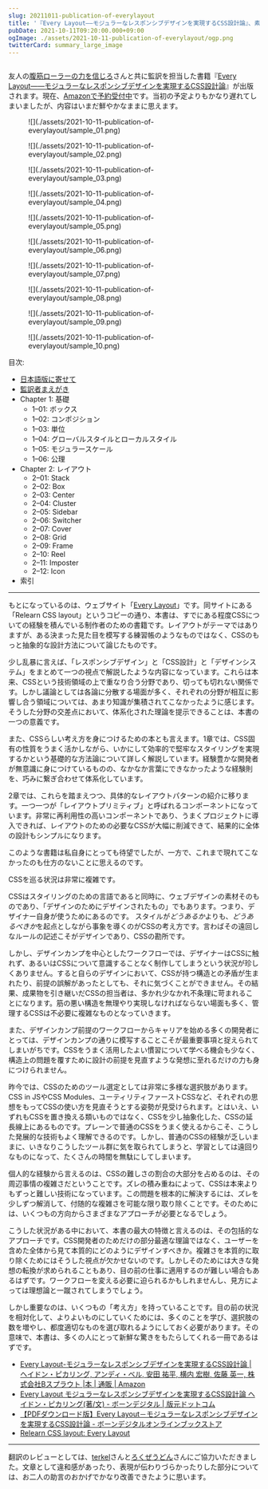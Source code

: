```yaml
---
slug: 20211011-publication-of-everylayout
title: '『Every Layout——モジュラーなレスポンシブデザインを実現するCSS設計論』、素直さという選択 #everylayout_ja'
pubDate: 2021-10-11T09:20:00.000+09:00
ogImage: ./assets/2021-10-11-publication-of-everylayout/ogp.png
twitterCard: summary_large_image
---
```



<figure>
  <Image
    class="w-96"
    src={import('./assets/2021-10-11-publication-of-everylayout/cover.png')}
    alt=""
  />
</figure>

友人の[腹筋ローラーの力を信じろ](https://x.com/8845musign)さんと共に監訳を担当した書籍『[Every Layout&mdash;&mdash;モジュラーなレスポンシブデザインを実現するCSS設計論](https://www.hanmoto.com/bd/isbn/9784862465177)』が出版されます。現在、[Amazonで予約受付中](https://www.amazon.co.jp/dp/486246517X)です。当初の予定よりもかなり遅れてしまいましたが、内容はいまだ鮮やかなままに思えます。

<figure>![](./assets/2021-10-11-publication-of-everylayout/sample_01.png)</figure>

<figure>![](./assets/2021-10-11-publication-of-everylayout/sample_02.png)</figure>

<figure>![](./assets/2021-10-11-publication-of-everylayout/sample_03.png)</figure>

<figure>![](./assets/2021-10-11-publication-of-everylayout/sample_04.png)</figure>

<figure>![](./assets/2021-10-11-publication-of-everylayout/sample_05.png)</figure>

<figure>![](./assets/2021-10-11-publication-of-everylayout/sample_06.png)</figure>

<figure>![](./assets/2021-10-11-publication-of-everylayout/sample_07.png)</figure>

<figure>![](./assets/2021-10-11-publication-of-everylayout/sample_08.png)</figure>

<figure>![](./assets/2021-10-11-publication-of-everylayout/sample_09.png)</figure>

<figure>![](./assets/2021-10-11-publication-of-everylayout/sample_10.png)</figure>

目次:

- [日本語版に寄せて](https://book.borndigital.jp/support/EveryLayout/EveryLayout_contents.pdf)
- [監訳者まえがき](https://book.borndigital.jp/support/EveryLayout/EveryLayout_contents.pdf)
- Chapter 1: 基礎
  - 1–01: ボックス
  - 1–02: コンポジション
  - 1–03: 単位
  - 1–04: グローバルスタイルとローカルスタイル
  - 1–05: モジュラースケール
  - 1–06: 公理
- Chapter 2: レイアウト
  - 2–01: Stack
  - 2–02: Box
  - 2–03: Center
  - 2–04: Cluster
  - 2–05: Sidebar
  - 2–06: Switcher
  - 2–07: Cover
  - 2–08: Grid
  - 2–09: Frame
  - 2–10: Reel
  - 2–11: Imposter
  - 2–12: Icon
- 索引

---

もとになっているのは、ウェブサイト「[Every Layout](https://every-layout.dev/)」です。同サイトにある「Relearn CSS layout」というコピーの通り、本書は、すでにある程度CSSについての経験を積んでいる制作者のための書籍です。レイアウトがテーマではありますが、ある決まった見た目を模写する練習帳のようなものではなく、CSSのもっと抽象的な設計方法について論じたものです。

少し乱暴に言えば、「レスポンシブデザイン」と「CSS設計」と「デザインシステム」をまとめて一つの視点で解説したような内容になっています。これらは本来、CSSという技術領域の上で重なり合う分野であり、切っても切れない関係です。しかし議論としては各論に分散する場面が多く、それぞれの分野が相互に影響し合う領域については、あまり知識が集積されてこなかったように感じます。そうした分野の交差点において、体系化された理論を提示できることは、本書の一つの意義です。

また、CSSらしい考え方を身につけるための本とも言えます。1章では、CSS固有の性質をうまく活かしながら、いかにして効率的で堅牢なスタイリングを実現するかという基礎的な方法論について詳しく解説しています。経験豊かな開発者が無意識に身につけているものの、なかなか言葉にできなかったような経験則を、巧みに繋ぎ合わせて体系化しています。

2章では、これらを踏まえつつ、具体的なレイアウトパターンの紹介に移ります。一つ一つが「レイアウトプリミティブ」と呼ばれるコンポーネントになっています。非常に再利用性の高いコンポーネントであり、うまくプロジェクトに導入できれば、レイアウトのための必要なCSSが大幅に削減できて、結果的に全体の設計もシンプルになります。

このような書籍は私自身にとっても待望でしたが、一方で、これまで現れてこなかったのも仕方のないことに思えるのです。

CSSを巡る状況は非常に複雑です。

CSSはスタイリングのための言語であると同時に、ウェブデザインの素材そのものであり、「デザインのためにデザインされたもの」でもあります。つまり、デザイナー自身が使うためにあるのです。 スタイルが*どうあるか*よりも、*どうあるべきか*を起点としながら事象を導くのがCSSの考え方です。言わばその遠回しなルールの記述こそがデザインであり、CSSの勘所です。

しかし、デザインカンプを中心としたワークフローでは、デザイナーはCSSに触れず、あるいはCSSについて意識することなく制作してしまうという状況が珍しくありません。すると自らのデザインにおいて、CSSが持つ構造との矛盾が生まれたり、前提の誤解があったとしても、それに気づくことができません。その結果、成果物を引き継いだCSSの担当者は、多かれ少なかれ不条理に苛まれることになります。筋の悪い構造を無理やり実現しなければならない場面も多く、管理するCSSは不必要に複雑なものとなっていきます。

また、デザインカンプ前提のワークフローからキャリアを始める多くの開発者にとっては、デザインカンプの通りに模写することこそが最重要事項と捉えられてしまいがちです。CSSをうまく活用したよい慣習について学べる機会も少なく、構造上の問題を覆すために設計の前提を見直すような発想に至れるだけの力も身につけられません。

昨今では、CSSのためのツール選定としては非常に多様な選択肢があります。CSS in JSやCSS Modules、ユーティリティファーストCSSなど、それぞれの思想をもってCSSの使い方を見直そうとする姿勢が見受けられます。とはいえ、いずれもCSSを置き換える類いものではなく、CSSを少し抽象化した、CSSの延長線上にあるものです。プレーンで普通のCSSをうまく使えるからこそ、こうした発展的な技術もよく理解できるのです。しかし、普通のCSSの経験が乏しいままに、いきなりこうしたツール群に気を取られてしまうと、学習としては遠回りなものになって、たくさんの時間を無駄にしてしまいます。

個人的な経験から言えるのは、CSSの難しさの割合の大部分を占めるのは、その周辺事情の複雑さだということです。ズレの積み重ねによって、CSSは本来よりもずっと難しい技術になっています。この問題を根本的に解決するには、ズレを少しずつ解消して、付随的な複雑さを可能な限り取り除くことです。そのためには、いくつもの方向からさまざまなアプローチが必要となるでしょう。

こうした状況がある中において、本書の最大の特徴と言えるのは、その包括的なアプローチです。CSS開発者のためだけの部分最適な理論ではなく、ユーザーを含めた全体から見て本質的にどのようにデザインすべきか。複雑さを本質的に取り除くためにはそうした視点が欠かせないのです。しかしそのためには大きな発想の転換が求められることもあり、目の前の仕事に適用するのが難しい場合もあるはずです。ワークフローを変える必要に迫られるかもしれませんし、見方によっては理想論と一蹴されてしまうでしょう。

しかし重要なのは、いくつもの「考え方」を持っていることです。目の前の状況を相対化して、よりよいものにしていくためには、多くのことを学び、選択肢の数を増やし、都度適切なものを選び取れるようにしておく必要があります。その意味で、本書は、多くの人にとって新鮮な驚きをもたらしてくれる一冊であるはずです。

- [Every Layout-モジュラーなレスポンシブデザインを実現するCSS設計論 | ヘイドン・ピカリング, アンディ・ベル, 安田 祐平, 横内 宏樹, 佐藤 英一, 株式会社Bスプラウト |本 | 通販 | Amazon](https://www.amazon.co.jp/dp/486246517X)
- [Every Layout モジュラーなレスポンシブデザインを実現するCSS設計論 ヘイドン・ピカリング(著/文) - ボーンデジタル | 版元ドットコム](https://www.hanmoto.com/bd/isbn/9784862465177)
- [【PDFダウンロード版】Every Layout－モジュラーなレスポンシブデザインを実現するCSS設計論 - ボーンデジタルオンラインブックストア](https://wgn-obs.shop-pro.jp/?pid=164656047)
- [Relearn CSS layout: Every Layout](https://every-layout.dev/)

---

翻訳のレビューとしては、[terkel](https://x.com/terkel)さんと[ろくぜうどん](https://x.com/rokuzeudon)さんにご協力いただきました。文章として違和感があったり、表現が伝わりづらかったりした部分については、お二人の助言のおかげでかなり改善できたように思います。
